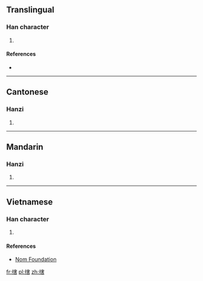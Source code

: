 ==Translingual==

===Han character===
{{Han char|rn=64|rad=手|as=10|sn=13|four=53061|canj=QJQR|ids=⿰扌害}}

# {{defn|Han|sort=手10}}

====References====
* {{Han ref|kx=0448.130|dkj=12517|dj=0799.060|hdz=31937.010|uh=6433|ud=25651|bh=DDA1|bd=56737}}

----

==Cantonese==

===Hanzi===
{{yue-hanzi|jyut=hat6|y=hat6}}

# {{defn|lang=yue|sort=手10}}

----

==Mandarin==

===Hanzi===
{{cmn-hanzi|pin=[[huá]] ([[hua2]]), [[xiá]] ([[xia2]])|wg=hua<sup>2</sup>, hsia<sup>2</sup>}}

# {{defn|lang=cmn|sort=手10}}

----

==Vietnamese==

===Han character===
{{vi-readings|rs=手10|hanviet=hớt}}

# {{defn|lang=vi|sort=手10}}

====References====
* [http://nomfoundation.org/common/nom_details.php?codepoint=6433 Nom Foundation]

[[fr:搳]]
[[pl:搳]]
[[zh:搳]]